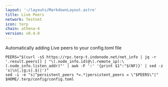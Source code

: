 ```yaml
---
layout: '~/layouts/MarkdownLayout.astro'
title: Live Peers
network: Testnet
icon: terp
chain: athena-4
version: v0.4.0
---
```

Automatically adding Live peers to your config.toml file
```
PEERS="$(curl -sS https://rpc.terp-t.indonode.net/net_info | jq -r '.result.peers[] | "\(.node_info.id)@\(.remote_ip):\(.node_info.listen_addr)"' | awk -F ':' '{print $1":"$(NF)}' | sed -z 's|\n|,|g;s|.$||')"
sed -i -e "s|^persistent_peers *=.*|persistent_peers = \"$PEERS\"|" $HOME/.terp/config/config.toml
```